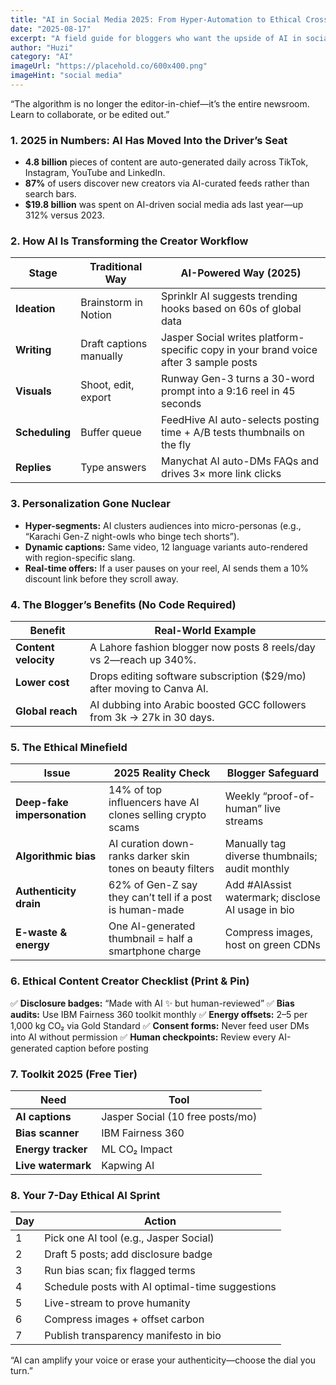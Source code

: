```yaml
---
title: "AI in Social Media 2025: From Hyper-Automation to Ethical Crossroads"
date: "2025-08-17"
excerpt: "A field guide for bloggers who want the upside of AI in social media without the backlash, covering hyper-automation, personalization, and the ethical minefields of 2025."
author: "Huzi"
category: "AI"
imageUrl: "https://placehold.co/600x400.png"
imageHint: "social media"
---
```


“The algorithm is no longer the editor-in-chief—it’s the entire newsroom. Learn to collaborate, or be edited out.”

### 1. 2025 in Numbers: AI Has Moved Into the Driver’s Seat
- **4.8 billion** pieces of content are auto-generated daily across TikTok, Instagram, YouTube and LinkedIn.
- **87%** of users discover new creators via AI-curated feeds rather than search bars.
- **$19.8 billion** was spent on AI-driven social media ads last year—up 312% versus 2023.

### 2. How AI Is Transforming the Creator Workflow
| Stage         | Traditional Way            | AI-Powered Way (2025)                                                       |
|---------------|----------------------------|-----------------------------------------------------------------------------|
| **Ideation**  | Brainstorm in Notion       | Sprinklr AI suggests trending hooks based on 60s of global data             |
| **Writing**   | Draft captions manually    | Jasper Social writes platform-specific copy in your brand voice after 3 sample posts |
| **Visuals**   | Shoot, edit, export        | Runway Gen-3 turns a 30-word prompt into a 9:16 reel in 45 seconds          |
| **Scheduling**| Buffer queue               | FeedHive AI auto-selects posting time + A/B tests thumbnails on the fly      |
| **Replies**   | Type answers               | Manychat AI auto-DMs FAQs and drives 3× more link clicks                    |

### 3. Personalization Gone Nuclear
- **Hyper-segments:** AI clusters audiences into micro-personas (e.g., “Karachi Gen-Z night-owls who binge tech shorts”).
- **Dynamic captions:** Same video, 12 language variants auto-rendered with region-specific slang.
- **Real-time offers:** If a user pauses on your reel, AI sends them a 10% discount link before they scroll away.

### 4. The Blogger’s Benefits (No Code Required)
| Benefit              | Real-World Example                                                     |
|----------------------|------------------------------------------------------------------------|
| **Content velocity** | A Lahore fashion blogger now posts 8 reels/day vs 2—reach up 340%.     |
| **Lower cost**       | Drops editing software subscription ($29/mo) after moving to Canva AI. |
| **Global reach**     | AI dubbing into Arabic boosted GCC followers from 3k → 27k in 30 days. |

### 5. The Ethical Minefield
| Issue                    | 2025 Reality Check                                            | Blogger Safeguard                                     |
|--------------------------|---------------------------------------------------------------|-------------------------------------------------------|
| **Deep-fake impersonation** | 14% of top influencers have AI clones selling crypto scams    | Weekly “proof-of-human” live streams                  |
| **Algorithmic bias**     | AI curation down-ranks darker skin tones on beauty filters     | Manually tag diverse thumbnails; audit monthly        |
| **Authenticity drain**   | 62% of Gen-Z say they can’t tell if a post is human-made      | Add #AIAssist watermark; disclose AI usage in bio     |
| **E-waste & energy**     | One AI-generated thumbnail = half a smartphone charge         | Compress images, host on green CDNs                   |

### 6. Ethical Content Creator Checklist (Print & Pin)
✅ **Disclosure badges:** “Made with AI ✨ but human-reviewed”
✅ **Bias audits:** Use IBM Fairness 360 toolkit monthly
✅ **Energy offsets:** $2–$5 per 1,000 kg CO₂ via Gold Standard
✅ **Consent forms:** Never feed user DMs into AI without permission
✅ **Human checkpoints:** Review every AI-generated caption before posting

### 7. Toolkit 2025 (Free Tier)
| Need           | Tool                               |
|----------------|------------------------------------|
| **AI captions**  | Jasper Social (10 free posts/mo)   |
| **Bias scanner** | IBM Fairness 360                   |
| **Energy tracker** | ML CO₂ Impact                      |
| **Live watermark**| Kapwing AI                         |

### 8. Your 7-Day Ethical AI Sprint
| Day | Action                                       |
|-----|----------------------------------------------|
| 1   | Pick one AI tool (e.g., Jasper Social)         |
| 2   | Draft 5 posts; add disclosure badge            |
| 3   | Run bias scan; fix flagged terms               |
| 4   | Schedule posts with AI optimal-time suggestions |
| 5   | Live-stream to prove humanity                  |
| 6   | Compress images + offset carbon                |
| 7   | Publish transparency manifesto in bio          |

“AI can amplify your voice or erase your authenticity—choose the dial you turn.”
